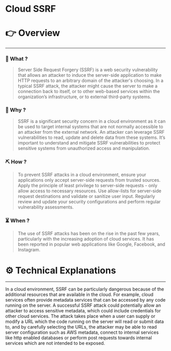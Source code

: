 # Cloud SSRF


# 👉 Overview

---

### 👀 What ?

> Server Side Request Forgery (SSRF) is a web security vulnerability that allows an attacker to induce the server-side application to make HTTP requests to an arbitrary domain of the attacker's choosing. In a typical SSRF attack, the attacker might cause the server to make a connection back to itself, or to other web-based services within the organization’s infrastructure, or to external third-party systems.
> 

### 🧐 Why ?

> SSRF is a significant security concern in a cloud environment as it can be used to target internal systems that are not normally accessible to an attacker from the external network. An attacker can leverage SSRF vulnerabilities to read, update and delete data from these systems. It’s important to understand and mitigate SSRF vulnerabilities to protect sensitive systems from unauthorized access and manipulation.
> 

### ⛏️ How ?

> To prevent SSRF attacks in a cloud environment, ensure your applications only accept server-side requests from trusted sources. Apply the principle of least privilege to server-side requests - only allow access to necessary resources. Use allow-lists for server-side request destinations and validate or sanitize user input. Regularly review and update your security configurations and perform regular vulnerability assessments.
> 

### ⏳ When ?

> The use of SSRF attacks has been on the rise in the past few years, particularly with the increasing adoption of cloud services. It has been reported in popular web applications like Google, Facebook, and Instagram.
> 

# ⚙️ Technical Explanations

---

In a cloud environment, SSRF can be particularly dangerous because of the additional resources that are available in the cloud. For example, cloud services often provide metadata services that can be accessed by any code running on the server. A successful SSRF attack could potentially allow an attacker to access sensitive metadata, which could include credentials for other cloud services. The attack takes place when a user can supply or modify a URL which the code running on the server will read or submit data to, and by carefully selecting the URLs, the attacker may be able to read server configuration such as AWS metadata, connect to internal services like http enabled databases or perform post requests towards internal services which are not intended to be exposed.
